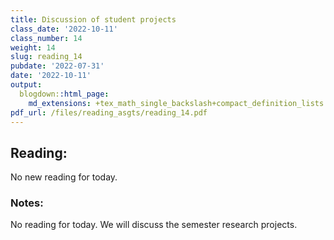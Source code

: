 ```yaml
---
title: Discussion of student projects
class_date: '2022-10-11'
class_number: 14
weight: 14
slug: reading_14
pubdate: '2022-07-31'
date: '2022-10-11'
output:
  blogdown::html_page:
    md_extensions: +tex_math_single_backslash+compact_definition_lists
pdf_url: /files/reading_asgts/reading_14.pdf
---
```

## Reading:

No new reading for today.

### Notes:

No reading for today. We will discuss the semester research projects.

